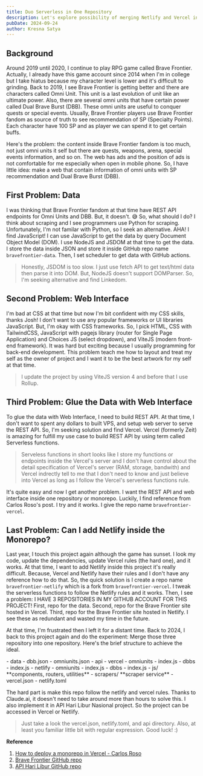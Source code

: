 ```yaml
---
title: Duo Serverless in One Repository
description: Let's explore possibility of merging Netlify and Vercel in single repository
pubDate: 2024-09-24
author: Kresna Satya
---
```



## Background

Around 2019 until 2020, I continue to play RPG game called Brave Frontier. Actually, I already have this game account since 2014 when I'm in college but I take hiatus because my character level is lower and it's difficult to grinding. Back to 2019, I see Brave Frontier is getting better and there are characters called Omni Unit. This unit is a last evolution of unit like an ultimate power. Also, there are several omni units that have certain power called Dual Brave Burst (DBB). These omni units are useful to conquer quests or special events. Usually, Brave Frontier players use Brave Frontier fandom as source of truth to see recommendation of SP (Specialty Points). Each character have 100 SP and as player we can spend it to get certain buffs.

Here's the problem: the content inside Brave Frontier fandom is too much, not just omni units it self but there are quests, weapons, arena, special events information, and so on. The web has ads and the position of ads is not comfortable for me especially when open in mobile phone. So, I have little idea: make a web that contain information of omni units with SP recommendation and Dual Brave Burst (DBB).

## First Problem: Data

I was thinking that Brave Frontier fandom at that time have REST API endpoints for Omni Units and DBB. But, it doesn't. 😅 So, what should I do? I think about scraping and I see programmers use Python for scraping. Unfortunately, I'm not familar with Python, so I seek an alternative. AHA! I find JavaScript! I can use JavaScript to get the data by query Document Object Model (DOM). I use NodeJS and JSDOM at that time to get the data. I store the data inside JSON and store it inside GitHub repo name `bravefrontier-data`. Then, I set scheduler to get data with GitHub actions.

> Honestly, JSDOM is too slow. I just use fetch API to get text/html data then parse it into DOM. But, NodeJS doesn't support DOMParser. So, I'm seeking alternative and find Linkedom.

## Second Problem: Web Interface

I'm bad at CSS at that time but now I'm bit confident with my CSS skills, thanks Josh! I don't want to use any popular frameworks or UI libraries JavaScript. But, I'm okay with CSS frameworks. So, I pick HTML, CSS with TailwindCSS, JavaScript with pagejs library (router for Single Page Application) and Choices JS (select dropdown), and ViteJS (modern front-end framework). It was hard but exciting because I usually programming for back-end development. This problem teach me how to layout and treat my self as the owner of project and I want it to be the best artwork for my self at that time.

> I update the project by using ViteJS version 4 and before that I use Rollup.

## Third Problem: Glue the Data with Web Interface

To glue the data with Web Interface, I need to build REST API. At that time, I don't want to spent any dollars to built VPS, and setup web server to serve the REST API. So, I'm seeking solution and find Vercel. Vercel (formerly Zeit) is amazing for fulfill my use case to build REST API by using term called Serverless functions. 

> Serveless functions in short looks like I store my functions or endpoints inside the Vercel's server and I don't have control about the detail specification of Vercel's server (RAM, storage, bandwith) and Vercel indrectly tell to me that I don't need to know and just believe into Vercel as long as I follow the Vercel's serverless functions rule.

It's quite easy and now I get another problem. I want the REST API and web interface inside one repository or monorepo. Luckily, I find reference from Carlos Roso's post. I try and it works. I give the repo name `bravefrontier-vercel`.

## Last Problem: Can I add Netlify inside the Monorepo?

Last year, I touch this project again although the game has sunset. I look my code, update the dependencies, update Vercel rules (the hard one), and it works. At that time, I want to add Netlify inside this project it's really difficult. Because, Vercel and Netlify have their rules and I don't have any reference how to do that. So, the quick solution is I create a repo name `bravefrontier-netlify` which is a fork from `bravefrontier-vercel`. I tweak the serverless functions to follow the Netlify rules and it works. Then, I see a problem: I HAVE 3 REPOSITORIES IN MY GITHUB ACCOUNT FOR THIS PROJECT! First, repo for the data. Second, repo for the Brave Frontier site hosted in Vercel. Third, repo for the Brave Frontier site hosted in Netlify. I see these as redundant and wasted my time in the future.

At that time, I'm frustrated then I left it for a distant time. Back to 2024, I back to this project again and do the experiment: Merge those three repository into one repository. Here's the brief structure to achieve the ideal.

<FileTree>
- data
  - dbb.json
  - omniunits.json
- api
  - vercel
    - omniunits
      - index.js
    - dbbs
      - index.js
  - netlify
    - omniunits
      - index.js
    - dbbs
      - index.js
- js/ **components, routers, utilities**
- scrapers/ **scraper service**
- vercel.json
- netlify.toml
</FileTree>

The hard part is make this repo follow the netlify and vercel rules. Thanks to Claude.ai, it doesn't need to take around more than hours to solve this. I also implement it in API Hari Libur Nasional project. So the project can be accessed in Vercel or Netlify.

> Just take a look the vercel.json, netlify.toml, and api directory. Also, at least you familiar little bit with regular expression. Good luck! :)

**Reference**

1. [How to deploy a monorepo in Vercel - Carlos Roso](https://carlosroso.com/how-to-deploy-a-monorepo-in-vercel/)
2. [Brave Frontier GitHub repo](https://github.kresna.me/bravefrontier)
3. [API Hari Libur GitHub repo](https://github.kresna.me/api-harilibur)